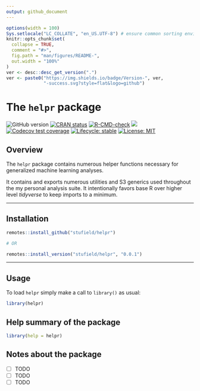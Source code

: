 ```yaml
---
output: github_document
---
```


<!-- README.md is generated from README.Rmd. Please edit that file -->

```r
options(width = 100)
Sys.setlocale("LC_COLLATE", "en_US.UTF-8") # ensure common sorting envir
knitr::opts_chunk$set(
  collapse = TRUE,
  comment = "#>",
  fig.path = "man/figures/README-",
  out.width = "100%"
)
ver <- desc::desc_get_version(".")
ver <- paste0("https://img.shields.io/badge/Version-", ver,
              "-success.svg?style=flat&logo=github")
```


# The `helpr` package

<!-- badges: start -->
![GitHub version](`r ver`)
[![CRAN status](http://www.r-pkg.org/badges/version/helpr)](https://cran.r-project.org/package=helpr)
[![R-CMD-check](https://github.com/stufield/helpr/workflows/R-CMD-check/badge.svg)](https://github.com/stufield/helpr/actions)
[![](https://cranlogs.r-pkg.org/badges/grand-total/helpr)](https://cran.r-project.org/package=helpr)
[![Codecov test coverage](https://codecov.io/gh/stufield/helpr/branch/main/graph/badge.svg)](https://app.codecov.io/gh/stufield/helpr?branch=main)
[![Lifecycle: stable](https://img.shields.io/badge/lifecycle-stable-brightgreen.svg)](https://lifecycle.r-lib.org/articles/stages.html#stable)
[![License: MIT](https://img.shields.io/badge/License-MIT-blue.svg)](https://choosealicense.com/licenses/mit/)
<!-- badges: end -->



## Overview

The `helpr` package contains numerous helper functions
necessary for generalized machine learning analyses.

It contains and exports numerous utilities and S3 generics
used throughout the my personal analysis suite.
It intentionally favors base R over higher
level *tidyverse* to keep imports to a minimum.

  

----------------


## Installation


```r
remotes::install_github("stufield/helpr")

# OR

remotes::install_version("stufield/helpr", "0.0.1")
```


----------------


## Usage

To load `helpr` simply make a call to `library()` as usual:

```r
library(helpr)
```


## Help summary of the package

```r
library(help = helpr)
```


## Notes about the package

* [ ] TODO
* [ ] TODO
* [ ] TODO


